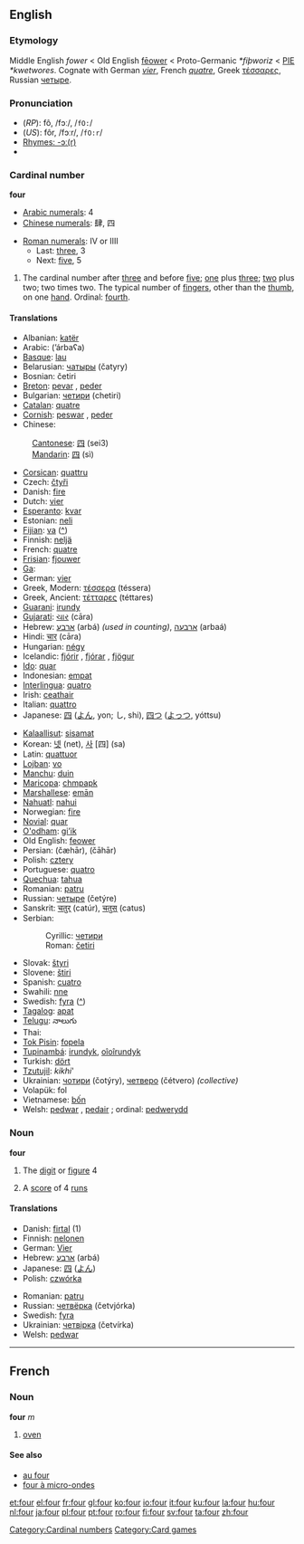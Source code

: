 ==English==

{{rank|feet|lay|along|330|four|wish|gone|times}}

===Etymology===
Middle English ''fower'' < Old English [[feower|fēower]] < Proto-Germanic ''*fiþworiz'' < [[PIE]] ''*kwetwores''. Cognate with German ''[[vier]]'', French ''[[quatre]]'', Greek [[τέσσαρες]], Russian [[четыре]].

===Pronunciation===
*(''RP''): fô, /fɔː/, /<tt>fO:</tt>/
*(''US''): fôr, /fɔːr/, /<tt>fO:r</tt>/
*[[rhymes:English:-ɔː(r)|Rhymes: -ɔː(r)]]
*{{audio|en-us-four.ogg|Audio (US)}}

=== Cardinal number ===
'''four'''
*[[w:Arabic numerals|Arabic numerals]]: 4
*[[w:Chinese numerals|Chinese numerals]]: 肆, 四

*[[w:Roman numerals|Roman numerals]]: IV or IIII
**Last: [[three]], 3
**Next: [[five]], 5

# The cardinal number after [[three]] and before [[five]]; [[one]] plus [[three]]; [[two]] plus two; two times two. The typical number of [[finger]]s, other than the [[thumb]], on one [[hand]]. Ordinal: [[fourth]].

==== Translations ====
{{top}}
*Albanian: [[katër]]
*Arabic: {{ARchar|[[أربعة]]}} (’árbaʕa)
*[[Basque]]: [[lau]]
*Belarusian: [[чатыры]] (čatyry)
*Bosnian: četiri
*[[Breton]]: [[pevar]] {{m}}, [[peder]] {{f}}
*Bulgarian: [[четири]] (chetiri)
*[[Catalan]]: [[quatre]]
*[[Cornish]]: [[peswar]] {{m}}, [[peder]] {{f}}
*Chinese:
:[[Cantonese]]: [[四]] (sei3)
:[[Mandarin]]: [[四]] (sì)
*[[Corsican]]: [[quattru]]
*Czech: [[čtyři]]
*Danish: [[fire#Danish|fire]]
*Dutch: [[vier]]
*[[Esperanto]]: [[kvar]]
*Estonian: [[neli]]
*[[Fijian]]: [[va#Fijian|va]] ([[:fj:va|^]])
*Finnish: [[neljä]] 
*French: [[quatre]] {{m}}
*[[Frisian]]: [[fjouwer]]
*[[Ga]]: {{Unicode|[[ejwɛ]]}}
*German: [[vier]]
*Greek, Modern: [[τέσσερα]] (téssera)
*Greek, Ancient: [[τέτταρες]] (téttares)
*[[Guarani]]: [[irundy]]
*[[Gujarati]]: [[ચાર]] (cāra)
*Hebrew: [[ארבע]] (arbá) {{f}} ''(used in counting)'', [[ארבעה]] (arbaá) {{m}}
*Hindi: [[चार]] (cāra)
*Hungarian: [[négy]]
*Icelandic: [[fjórir]] {{m}}, [[fjórar]] {{f}}, [[fjögur]] {{n}}
*[[Ido]]: [[quar]]
*Indonesian: [[empat]]
*[[Interlingua]]: [[quatro]]
*Irish: [[ceathair]]
*Italian: [[quattro]] {{m}}
*Japanese: [[四]] ([[よん]], yon; し, shi), [[四つ]] ([[よっつ]], yóttsu)
{{mid}}
*[[Kalaallisut]]: [[sisamat]]
*Korean: [[넷]] (net), [[사]] [四] (sa)
*Latin: [[quattuor]]
*[[Lojban]]: [[vo]]
*[[Manchu]]: [[duin]]
*[[Maricopa]]: [[chmpapk]]
*[[Marshallese]]: [[emān]]
*[[Nahuatl]]: [[nahui]]
*Norwegian: [[fire#Norwegian|fire]]
*[[Novial]]: [[quar]]
*[[O'odham]]: [[giʼik]]
*Old English: [[feower]]
*Persian: {{FAchar|[[چهار|چَهار]]}} (čæhār), (čāhār)
*Polish: [[cztery]]
*Portuguese: [[quatro]]
*[[Quechua]]: [[tahua]]
*Romanian: [[patru]]
*Russian: [[четыре]] (četýre)
*Sanskrit: [[चतुर्]] (catúr), [[चतुस्]] (catus)
*Serbian:
*:Cyrillic: [[четири]]
*:Roman: [[četiri]]
*Slovak: [[štyri]]
*Slovene: [[štiri]]
*Spanish: [[cuatro]]
*Swahili: [[nne]]
*Swedish: [[fyra]] ([[:sv:fyra|^]])
*[[Tagalog]]: [[apat]]
*[[Telugu]]: నాలుగు
*Thai: {{THchar|[[สี่]]}} {{Unicode|(s̄ī̀)}}
*[[Tok Pisin]]: [[fopela]]
*[[Tupinambá]]: [[irundyk]], [[oîoîrundyk]]
*Turkish: [[dört]]
*[[Tzutujil]]: ''kikhi'''
*Ukrainian: [[чотири]] (čotýry), [[четверо]] (čétvero) ''(collective)''
*Volapük: fol
*Vietnamese: [[bốn]]
*Welsh: [[pedwar]] {{m}}, [[pedair]] {{f}}; ordinal: [[pedwerydd]]
{{bottom}}

=== Noun ===
'''four'''

# The [[digit]] or [[figure]] 4
# {{Cricket}} A [[score]] of 4 [[run]]s

==== Translations ====
{{top}}
*Danish: [[firtal]] {{n}} (1)
*Finnish: [[nelonen]]
*German: [[Vier]] {{f}}
*Hebrew: [[ארבע]] (arbá) {{f}}
*Japanese: [[四]] ([[よん]])
*Polish: [[czwórka]] {{f}}
{{mid}}
*Romanian: [[patru]] {{m}}
*Russian: [[четвёрка]] (četvjórka) {{f}}
*Swedish: [[fyra]]
*Ukrainian: [[четвірка]] (četvírka) {{f}}
*Welsh: [[pedwar]] {{m}}
{{bottom}}


----

==French==
===Noun===
'''four''' ''m''

#[[oven]]

====See also====
*[[au four]]
*[[four à micro-ondes]]

[[Category:Cardinal numbers]]
[[Category:Card games]]

[[et:four]]
[[el:four]]
[[fr:four]]
[[gl:four]]
[[ko:four]]
[[io:four]]
[[it:four]]
[[ku:four]]
[[la:four]]
[[hu:four]]
[[nl:four]]
[[ja:four]]
[[pl:four]]
[[pt:four]]
[[ro:four]]
[[fi:four]]
[[sv:four]]
[[ta:four]]
[[zh:four]]